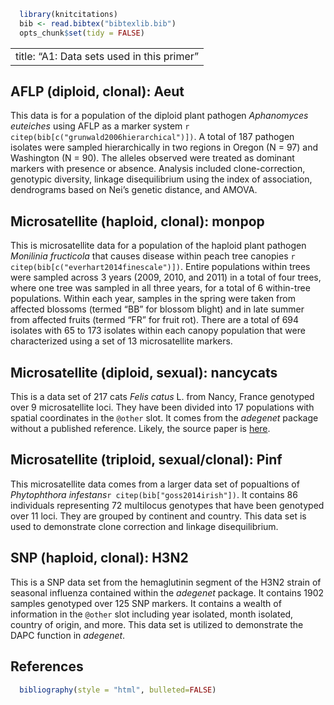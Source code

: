 ```r
  library(knitcitations)
  bib <- read.bibtex("bibtexlib.bib")
  opts_chunk$set(tidy = FALSE)
```
---
title: "A1: Data sets used in this primer"
---

AFLP (diploid, clonal): **Aeut**
----

This data is for a population of the diploid plant pathogen *Aphanomyces euteiches* using AFLP as a marker system `r citep(bib[c("grunwald2006hierarchical")])`. A total of 187 pathogen isolates were sampled hierarchically in two regions in Oregon (N = 97) and Washington (N = 90). The alleles observed were treated as dominant markers with presence or absence. Analysis included clone-correction, genotypic diversity, linkage disequilibrium using the index of association, dendrograms based on Nei's genetic distance, and AMOVA.


Microsatellite (haploid, clonal): **monpop**
----

This is microsatellite data for a population of the haploid plant pathogen *Monilinia fructicola* that causes disease within peach tree canopies `r citep(bib[c("everhart2014finescale")])`.  Entire populations within trees were sampled across 3 years (2009, 2010, and 2011) in a total of four trees, where one tree was sampled in all three years, for a total of 6 within-tree populations.  Within each year, samples in the spring were taken from affected blossoms (termed "BB" for blossom blight) and in late summer from affected fruits (termed "FR" for fruit rot).  There are a total of 694 isolates with 65 to 173 isolates within each canopy population that were characterized using a set of 13 microsatellite markers. 

Microsatellite (diploid, sexual): **nancycats**
----

This is a data set of 217 cats *Felis catus* L. from Nancy, France genotyped over 
9 microsatellite loci. They have been divided into 17 populations with spatial
coordinates in the `@other` slot. It comes from the *adegenet* package without
a published reference. Likely, the source paper is [here](http://dx.doi.org/10.1016/j.mambio.2008.01.001).

Microsatellite (triploid, sexual/clonal): **Pinf**
----

This microsatellite data comes from a larger data set of popualtions of *Phytophthora infestans*`r citep(bib["goss2014irish"])`. It contains 86 individuals representing 72 multilocus genotypes that have been genotyped over 11 loci. They are grouped by continent and country. This data set is used to demonstrate clone correction and linkage disequilibrium.

SNP (haploid, clonal): **H3N2**
----

This is a SNP data set from the hemaglutinin segment of the H3N2 strain of seasonal influenza contained within the *adegenet* package. It contains 1902 samples genotyped over 125 SNP markers. It contains a wealth of information in the `@other` slot including year isolated, month isolated, country of origin, and more. This data set is utilized to demonstrate the DAPC function in *adegenet*.

References
----------
```r
  bibliography(style = "html", bulleted=FALSE)
```